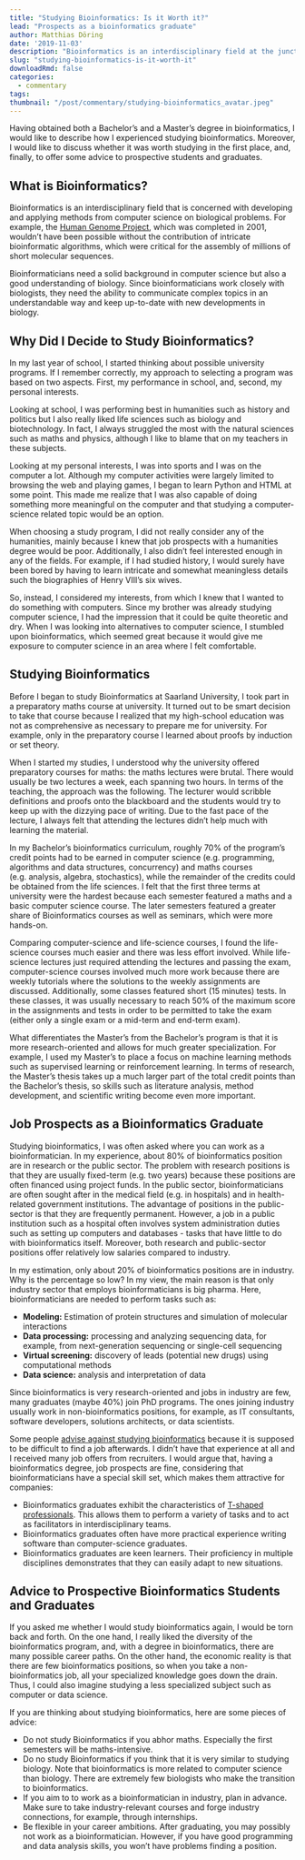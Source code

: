 ```yaml
---
title: "Studying Bioinformatics: Is it Worth it?"
lead: "Prospects as a bioinformatics graduate"
author: Matthias Döring
date: '2019-11-03'
description: "Bioinformatics is an interdisciplinary field at the junction of computer science and biology. Considering aspects such as job options, however, is it worth studying bioinformatics?"
slug: "studying-bioinformatics-is-it-worth-it"
downloadRmd: false
categories:
  - commentary
tags:
thumbnail: "/post/commentary/studying-bioinformatics_avatar.jpeg"
---
```

Having obtained both a Bachelor's and a Master's degree in bioinformatics, I would like to describe how I experienced studying bioinformatics. Moreover, I would like to discuss whether it was worth studying in the first place, and, finally, to offer some advice to prospective students and graduates.

## What is Bioinformatics?
Bioinformatics is an interdisciplinary field that is concerned with developing and applying methods from computer science on biological problems. For example, the [Human Genome Project](https://en.wikipedia.org/wiki/Human_Genome_Project), which was completed in 2001, wouldn't have been possible without the contribution of intricate bioinformatic algorithms, which were critical for the assembly of millions of short molecular sequences.

Bioinformaticians need a solid background in computer science but also a good understanding of biology. Since bioinformaticians work closely with biologists, they need the ability to communicate complex topics in an understandable way and keep up-to-date with new developments in biology.

## Why Did I Decide to Study Bioinformatics?
In my last year of school, I started thinking about possible university programs. If I remember correctly, my approach to selecting a program was based on two aspects. First, my performance in school, and, second, my personal interests.

Looking at school, I was performing best in humanities such as history and politics but I also really liked life sciences such as biology and biotechnology. In fact, I always struggled the most with the natural sciences such as maths and physics, although I like to blame that on my teachers in these subjects.

Looking at my personal interests, I was into sports and I was on the computer a lot. Although my computer activities were largely limited to browsing the web and playing games, I began to learn Python and HTML at some point. This made me realize that I was also capable of doing something more meaningful on the computer and that studying a computer-science related topic would be an option.

When choosing a study program, I did not really consider any of the humanities, mainly because I knew that job prospects with a humanities degree would be poor. Additionally, I also didn't feel interested enough in any of the fields. For example, if I had studied history, I would surely have been bored by having to learn intricate and somewhat meaningless details such the biographies of Henry VIII's six wives. 

So, instead, I considered my interests, from which I knew that I wanted to do something with computers. Since my brother was already studying computer science, I had the impression that it could be quite theoretic and dry. When I was looking into alternatives to computer science, I stumbled upon bioinformatics, which seemed great because it would give me exposure to computer science in an area where I felt comfortable.

## Studying Bioinformatics

Before I began to study Bioinformatics at Saarland University, I took part in a preparatory maths course at university. It turned out to be smart decision to take that course because I realized that my high-school education was not as comprehensive as necessary to prepare me for university. For example, only in the preparatory course I learned about proofs by induction or set theory. 

When I started my studies, I understood why the university offered preparatory courses for maths: the maths lectures were brutal. There would usually be two lectures a week, each spanning two hours. In terms of the teaching, the approach was the following. The lecturer would scribble definitions and proofs onto the blackboard and the students would try to keep up with the dizzying pace of writing. Due to the fast pace of the lecture, I always felt that attending the lectures didn't help much with learning the material.

In my Bachelor's bioinformatics curriculum, roughly 70% of the program's credit points had to be earned in computer science (e.g. programming, algorithms and data structures, concurrency) and maths courses (e.g. analysis, algebra, stochastics), while the remainder of the credits could be obtained from the life sciences. I felt that the first three terms at university were the hardest because each semester featured a maths and a basic computer science course. The later semesters featured a greater share of Bioinformatics courses as well as seminars, which were more hands-on.

Comparing computer-science and life-science courses, I found the life-science courses much easier and there was less effort involved. While life-science lectures just required attending the lectures and passing the exam, computer-science courses involved much more work because there are weekly tutorials where the solutions to the weekly assignments are discussed. Additionally, some classes featured short (15 minutes) tests. In these classes, it was usually necessary to reach 50% of the maximum score in the assignments and tests in order to be permitted to take the exam (either only a single exam or a mid-term and end-term exam).

What differentiates the Master's from the Bachelor's program is that it is more research-oriented and allows for much greater specialization. For example, I used my Master's to place a focus on machine learning methods such as supervised learning or reinforcement learning. In terms of research, the Master's thesis takes up a much larger part of the total credit points than the Bachelor's thesis, so skills such as literature analysis, method development, and scientific writing
become even more important.

## Job Prospects as a Bioinformatics Graduate
Studying bioinformatics, I was often asked where you can work as a bioinformatician. In my experience, about 80% of bioinformatics position are in research or the public sector. The problem with research positions is that they are usually fixed-term (e.g. two years) because these positions are often financed using project funds. In the public sector, bioinformaticians are often sought after in the medical field (e.g. in hospitals) and in health-related government institutions. The advantage of positions in the public-sector is that they are frequently permanent. However, a job in a public institution such as a hospital often involves system administration duties such as setting up computers and databases - tasks that have little to do with bioinformatics itself. Moreover, both research and public-sector positions offer relatively low salaries compared to industry.

In my estimation, only about 20% of bioinformatics positions are in industry. Why is the percentage so low? In my view, the main reason is that only industry sector that employs bioinformaticians is big pharma. Here, bioinformaticians are needed to perform tasks such as:

* **Modeling:** Estimation of protein structures and simulation of molecular interactions
* **Data processing:** processing and analyzing sequencing data, for example, from next-generation sequencing or single-cell sequencing
* **Virtual screening:** discovery of leads (potential new drugs) using computational methods
* **Data science:** analysis and interpretation of data

Since bioinformatics is very research-oriented and jobs in industry are few, many graduates (maybe 40%) join PhD programs. The ones joining industry usually work in non-bioinformatics positions, for example, as IT consultants, software developers, solutions architects, or data scientists.

Some people [advise against studying bioinformatics](https://www.reddit.com/r/bioinformatics/comments/3ennsp/dont_study_bioinformatics/) because it is supposed to be difficult to find a job afterwards. I didn't have that experience at all and I received many job offers from recruiters. I would argue that, having a bioinformatics degree, job prospects are fine, considering that bioinformaticians have a special skill set, which makes them attractive for companies:

* Bioinformatics graduates exhibit the characteristics of [T-shaped professionals](https://medium.com/@warren2lynch/scrum-team-i-shaped-vs-t-shaped-people-569de6fa494e). This allows them to perform a variety of tasks and to act as facilitators in interdisciplinary teams.
* Bioinformatics graduates often have more practical experience writing software than computer-science graduates.
* Bioinformatics graduates are keen learners. Their proficiency in multiple disciplines demonstrates that they can easily adapt to new situations.

## Advice to Prospective Bioinformatics Students and Graduates

If you asked me whether I would study bioinformatics again, I would be torn back and forth. On the one hand, I really liked the diversity of the bioinformatics program, and, with a degree in bioinformatics, there are many possible career paths. On the other hand, the economic reality is that there are few bioinformatics positions, so when you take a non-bioinformatics job, all your specialized knowledge goes down the drain. Thus, I could also imagine studying a less specialized subject such as computer or data science.

If you are thinking about studying bioinformatics, here are some pieces of advice: 

* Do not study Bioinformatics if you abhor maths. Especially the first semesters will be maths-intensive.
* Do no study Bioinformatics if you think that it is very similar to studying biology. Note that bioinformatics is more related to computer science than biology. There are extremely few biologists who make the transition to bioinformatics.
* If you aim to to work as a bioinformatician in industry, plan in advance. Make sure to take industry-relevant courses and forge industry connections, for example, through internships. 
* Be flexible in your career ambitions. After graduating, you may possibly not work as a bioinformatician. However, if you have good programming and data analysis skills, you won't have problems finding a position.


